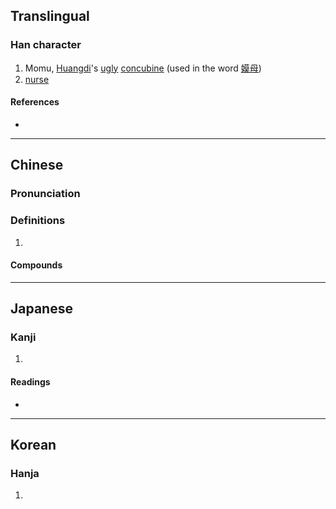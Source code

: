 {{character info/new}}
==Translingual==

===Han character===
{{Han char|rn=38|rad=女|as=11|sn=14|four=44434|canj=VTAK|ids=⿰女莫}}

# Momu, [[w:Yellow Emperor|Huangdi]]'s [[ugly]] [[concubine]] (used in the word [[嫫母]])
# [[nurse]]

====References====
* {{Han ref|kx=0270.160|dkj=06673|dj=0538.120|hdz=21071.050|uh=5AEB|ud=23275|bh=E172|bd=57714}}

----

==Chinese==
{{zh-forms}}

===Pronunciation===
{{zh-pron
|m=mó
|m-s=
|dg=
|c=mou4
|c-t=
|g=
|h=pfs=
|j=
|mb=
|md=
|mn=
|mn-t=
|w=
|x=
|mc=y
|oc=y
|cat=n
}}

===Definitions===
{{zh-hanzi}}

# {{rfdef|lang=zh}}

====Compounds====
{{zh-der|嫫母|妝嫫費黛}}

----

==Japanese==

===Kanji===
{{ja-kanji|grade=|rs=女11}}

# {{defn|lang=ja|sort=女11}}

====Readings====
* {{ja-readings|on=[[ぼ]] (bo), [[も]] (mo)|kun=[[しこめ]] (shikome)}}

----

==Korean==

===Hanja===
{{ko-hanja|hangeul=모|rv=mo|mr=mo}}

# {{defn|lang=ko|sort=女11}}